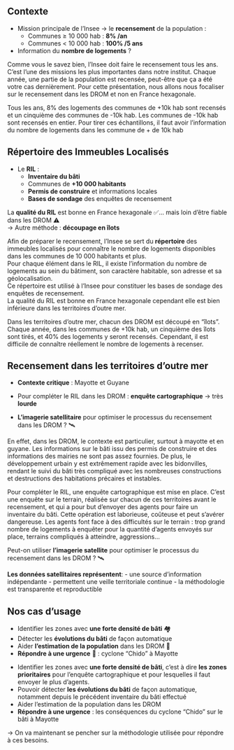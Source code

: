 ## Contexte

- Mission principale de l'Insee → le [**recensement**]{.orange} de la population :
    - Communes ≥ 10 000 hab : [**8% /an**]{.blue2}
    - Communes < 10 000 hab : [**100% /5 ans**]{.blue2}
- Information du [**nombre de logements**]{.orange} ?

::: notes
Comme vous le savez bien, l'Insee doit faire le recensement tous les ans. C'est l'une des missions les plus importantes dans notre institut. Chaque année, une partie de la population est recensée, peut-être que ça a été votre cas dernièrement. Pour cette présentation, nous allons nous focaliser sur le recensement dans les DROM et non en France hexagonale.

Tous les ans, 8% des logements des communes de +10k hab sont recensés et un cinquième des communes de -10k hab. Les communes de -10k hab sont recensés en entier.
Pour tirer ces échantillons, il faut avoir l'information du nombre de logements dans les commune de + de 10k hab
:::

## Répertoire des Immeubles Localisés

-  Le [**RIL**]{.orange} :
    -   [**Inventaire du bâti**]{.blue2}
    -   Communes de [**+10 000 habitants**]{.blue2}
    -   [**Permis de construire**]{.blue2} et informations locales\
    -   [**Bases de sondage**]{.blue2} des enquêtes de recensement

La [**qualité du RIL**]{.orange} est bonne en France hexagonale ✅... 
mais loin d'être fiable dans les DROM ⚠️  
→ Autre méthode : [**découpage en îlots**]{.orange}

::: notes
Afin de préparer le recensement, l'Insee se sert du [**répertoire**]{.orange} des immeubles localisés pour connaître le nombre de logements disponibles dans les communes de 10 000 habitants et plus.\
Pour chaque élément dans le RIL, il existe l'information du nombre de logements au sein du bâtiment, son caractère habitable, son adresse et sa géolocalisation.\
Ce répertoire est utilisé à l'Insee pour constituer les bases de sondage des enquêtes de recensement.\
La qualité du RIL est bonne en France hexagonale cependant elle est bien inférieure dans les territoires d'outre mer.

Dans les territoires d'outre mer, chacun des DROM est découpé en "îlots". Chaque année, dans les communes de +10k hab, un cinquième des îlots sont tirés, et 40% des logements y seront recensés. Cependant, il est difficile de connaître réellement le nombre de logements à recenser.
:::

## Recensement dans les territoires d'outre mer

-   [**Contexte critique**]{.orange} : Mayotte et Guyane

-   Pour compléter le RIL dans les DROM : [**enquête cartographique**]{.blue2} → très [**lourde**]{.orange}

-   [**L'imagerie satellitaire**]{.orange} pour optimiser le processus du recensement dans les DROM ? 🛰️

::: notes
En effet, dans les DROM, le contexte est particulier, surtout à mayotte et en guyane. Les informations sur le bâti issu des permis de construire et des informations des mairies ne sont pas assez fournies. De plus, le développement urbain y est extrêmement rapide avec les bidonvilles, rendant le suivi du bâti très compliqué avec les nombreuses constructions et destructions des habitations précaires et instables.

Pour compléter le RIL, une enquête cartographique est mise en place. C'est une enquête sur le terrain, réalisée sur chacun de ces territoires avant le recensement, et qui a pour but d'envoyer des agents pour faire un inventaire du bâti. Cette opération est laborieuse, coûteuse et peut s'avérer dangereuse. Les agents font face à des difficultés sur le terrain : trop grand nombre de logements à enquêter pour la quantité d'agents envoyés sur place, terrains compliqués à atteindre, aggressions...

Peut-on utiliser [**l'imagerie satellite**]{.orange} pour optimiser le processus du recensement dans les DROM ? 🛰️

[**Les données satellitaires représentent**]{.orange}: - une source d'information indépendante - permettent une veille territoriale continue - la méthodologie est transparente et reproductible
:::

## Nos cas d'usage

-   Identifier les zones avec [**une forte densité de bâti**]{.orange} 🏘️\
-   Détecter les [**évolutions du bâti**]{.blue2} de façon automatique\
-   Aider [**l'estimation de la population**]{.orange} dans les DROM 👥\
-   [**Répondre à une urgence**]{.red2} 🚨 : cyclone "Chido" à Mayotte

::: notes
-   Identifier les zones avec [**une forte densité de bâti**]{.blue2}, c'est à dire [**les zones prioritaires**]{.blue2} pour l'enquête cartographique et pour lesquelles il faut envoyer le plus d'agents.
-   Pouvoir détecter [**les évolutions du bâti**]{.blue2} de façon automatique, notamment depuis le précédent inventaire du bâti effectué\
-   Aider l'estimation de la population dans les DROM\
-   [**Répondre à une urgence**]{.red2} : les conséquences du cyclone "Chido" sur le bâti à Mayotte

-> On va maintenant se pencher sur la méthodologie utilisée pour répondre à ces besoins.
:::
